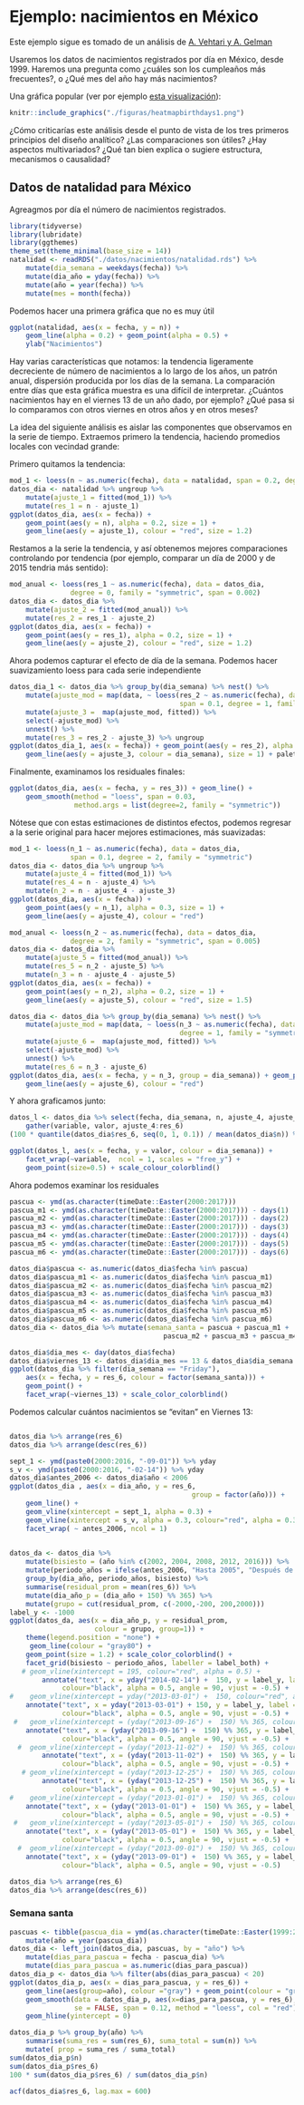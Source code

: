 # Ejemplo: nacimientos en México

Este ejemplo sigue es tomado de un análisis de [A. Vehtari y A. Gelman](https://statmodeling.stat.columbia.edu/2016/05/18/birthday-analysis-friday-the-13th-update/)

Usaremos los datos de nacimientos registrados por día en México, desde 1999. Haremos una pregunta
como ¿cuáles son los cumpleaños más frecuentes?, o ¿Qué mes del año hay más nacimientos?

Una gráfica popular (ver por ejemplo [esta visualización](http://thedailyviz.com/2016/09/17/how-common-is-your-birthday-dailyviz/)):

```r
knitr::include_graphics("./figuras/heatmapbirthdays1.png")
```

¿Cómo criticarías este análisis desde el punto de vista de los tres primeros principios del
diseño analítico? ¿Las comparaciones son útiles? ¿Hay aspectos multivariados? ¿Qué tan bien
explica o sugiere estructura, mecanismos o causalidad?


## Datos de natalidad para México

Agreagmos por día el número de nacimientos registrados.

```r
library(tidyverse)
library(lubridate)
library(ggthemes)
theme_set(theme_minimal(base_size = 14))
natalidad <- readRDS("./datos/nacimientos/natalidad.rds") %>% 
    mutate(dia_semana = weekdays(fecha)) %>% 
    mutate(dia_año = yday(fecha)) %>% 
    mutate(año = year(fecha)) %>% 
    mutate(mes = month(fecha))
```

Podemos hacer una primera gráfica que no es muy útil

```r
ggplot(natalidad, aes(x = fecha, y = n)) + 
    geom_line(alpha = 0.2) + geom_point(alpha = 0.5) +
    ylab("Nacimientos")
```

Hay varias características que notamos: la tendencia ligeramente decreciente de número de nacimientos
a lo largo de los años, un patrón anual, dispersión producida por los días de la semana. La comparación
entre días que esta gráfica muestra es una difícil de interpretar. ¿Cuántos nacimientos hay
en el viernes 13 de un año dado, por ejemplo? ¿Qué pasa si lo comparamos con otros viernes en otros
años y en otros meses?

La idea del siguiente análisis es aislar las componentes que observamos en la serie de tiempo. Extraemos
primero la tendencia, haciendo promedios locales con vecindad grande:

Primero quitamos la tendencia:

```r
mod_1 <- loess(n ~ as.numeric(fecha), data = natalidad, span = 0.2, degree = 2)
datos_dia <- natalidad %>% ungroup %>% 
    mutate(ajuste_1 = fitted(mod_1)) %>% 
    mutate(res_1 = n - ajuste_1)
ggplot(datos_dia, aes(x = fecha)) +
    geom_point(aes(y = n), alpha = 0.2, size = 1) +
    geom_line(aes(y = ajuste_1), colour = "red", size = 1.2) 
```

Restamos a la serie la tendencia, y así obtenemos mejores comparaciones controlando por tendencia
(por ejemplo, comparar un día de 2000 y de 2015 tendria más sentido):

```r
mod_anual <- loess(res_1 ~ as.numeric(fecha), data = datos_dia, 
               degree = 0, family = "symmetric", span = 0.002)
datos_dia <- datos_dia %>%
    mutate(ajuste_2 = fitted(mod_anual)) %>% 
    mutate(res_2 = res_1 - ajuste_2)
ggplot(datos_dia, aes(x = fecha)) +
    geom_point(aes(y = res_1), alpha = 0.2, size = 1) +
    geom_line(aes(y = ajuste_2), colour = "red", size = 1.2) 
```

Ahora podemos capturar el efecto de día de la semana. Podemos hacer suavizamiento
loess para cada serie independiente

```r
datos_dia_1 <- datos_dia %>% group_by(dia_semana) %>% nest() %>% 
    mutate(ajuste_mod = map(data, ~ loess(res_2 ~ as.numeric(fecha), data = .x, 
                                          span = 0.1, degree = 1, family = "symmetric"))) %>% 
    mutate(ajuste_3 =  map(ajuste_mod, fitted)) %>% 
    select(-ajuste_mod) %>% 
    unnest() %>% 
    mutate(res_3 = res_2 - ajuste_3) %>% ungroup
ggplot(datos_dia_1, aes(x = fecha)) + geom_point(aes(y = res_2), alpha = 0.5)  +
    geom_line(aes(y = ajuste_3, colour = dia_semana), size = 1) + paleta 
```

Finalmente, examinamos los residuales finales:
```r
ggplot(datos_dia, aes(x = fecha, y = res_3)) + geom_line() +
    geom_smooth(method = "loess", span = 0.03, 
                method.args = list(degree=2, family = "symmetric"))
```


Nótese que con estas estimaciones de distintos efectos, podemos regresar a la serie
original para hacer mejores estimaciones, más suavizadas:

```r
mod_1 <- loess(n_1 ~ as.numeric(fecha), data = datos_dia, 
               span = 0.1, degree = 2, family = "symmetric")
datos_dia <- datos_dia %>% ungroup %>% 
    mutate(ajuste_4 = fitted(mod_1)) %>% 
    mutate(res_4 = n - ajuste_4) %>% 
    mutate(n_2 = n - ajuste_4 - ajuste_3)
ggplot(datos_dia, aes(x = fecha)) +
    geom_point(aes(y = n_1), alpha = 0.3, size = 1) +
    geom_line(aes(y = ajuste_4), colour = "red")
```


```r
mod_anual <- loess(n_2 ~ as.numeric(fecha), data = datos_dia, 
               degree = 2, family = "symmetric", span = 0.005)
datos_dia <- datos_dia %>%
    mutate(ajuste_5 = fitted(mod_anual)) %>% 
    mutate(res_5 = n_2 - ajuste_5) %>%
    mutate(n_3 = n - ajuste_4 - ajuste_5)
ggplot(datos_dia, aes(x = fecha)) +
    geom_point(aes(y = n_2), alpha = 0.2, size = 1) +
    geom_line(aes(y = ajuste_5), colour = "red", size = 1.5) 

```




```r
datos_dia <- datos_dia %>% group_by(dia_semana) %>% nest() %>% 
    mutate(ajuste_mod = map(data, ~ loess(n_3 ~ as.numeric(fecha), data = .x, span = 0.05, 
                                          degree = 1, family = "symmetric"))) %>% 
    mutate(ajuste_6 =  map(ajuste_mod, fitted)) %>% 
    select(-ajuste_mod) %>% 
    unnest() %>% 
    mutate(res_6 = n_3 - ajuste_6)
ggplot(datos_dia, aes(x = fecha, y = n_3, group = dia_semana)) + geom_point(aes(y = n_3))  +
    geom_line(aes(y = ajuste_6), colour = "red")
```





Y ahora graficamos junto:

```r
datos_l <- datos_dia %>% select(fecha, dia_semana, n, ajuste_4, ajuste_5, ajuste_6, res_6) %>% 
    gather(variable, valor, ajuste_4:res_6)
(100 * quantile(datos_dia$res_6, seq(0, 1, 0.1)) / mean(datos_dia$n)) %>% round(2)
```

```r
ggplot(datos_l, aes(x = fecha, y = valor, colour = dia_semana)) + 
    facet_wrap(~variable,  ncol = 1, scales = "free_y") +
    geom_point(size=0.5) + scale_colour_colorblind() 

```



Ahora podemos examinar los residuales

```r
pascua <- ymd(as.character(timeDate::Easter(2000:2017)))
pascua_m1 <- ymd(as.character(timeDate::Easter(2000:2017))) - days(1)
pascua_m2 <- ymd(as.character(timeDate::Easter(2000:2017))) - days(2)
pascua_m3 <- ymd(as.character(timeDate::Easter(2000:2017))) - days(3)
pascua_m4 <- ymd(as.character(timeDate::Easter(2000:2017))) - days(4)
pascua_m5 <- ymd(as.character(timeDate::Easter(2000:2017))) - days(5)
pascua_m6 <- ymd(as.character(timeDate::Easter(2000:2017))) - days(6)

datos_dia$pascua <- as.numeric(datos_dia$fecha %in% pascua)
datos_dia$pascua_m1 <- as.numeric(datos_dia$fecha %in% pascua_m1)
datos_dia$pascua_m2 <- as.numeric(datos_dia$fecha %in% pascua_m2)
datos_dia$pascua_m3 <- as.numeric(datos_dia$fecha %in% pascua_m3)
datos_dia$pascua_m4 <- as.numeric(datos_dia$fecha %in% pascua_m4)
datos_dia$pascua_m5 <- as.numeric(datos_dia$fecha %in% pascua_m5)
datos_dia$pascua_m6 <- as.numeric(datos_dia$fecha %in% pascua_m6)
datos_dia <- datos_dia %>% mutate(semana_santa = pascua + pascua_m1 +
                                      pascua_m2 + pascua_m3 + pascua_m4 + pascua_m5 + pascua_m6)
```


```r
datos_dia$dia_mes <- day(datos_dia$fecha)
datos_dia$viernes_13 <- datos_dia$dia_mes == 13 & datos_dia$dia_semana == "Friday"
ggplot(datos_dia %>% filter(dia_semana == "Friday"), 
    aes(x = fecha, y = res_6, colour = factor(semana_santa))) +
    geom_point() +
    facet_wrap(~viernes_13) + scale_color_colorblind()
```

Podemos calcular cuántos nacimientos se "evitan" en Viernes 13:

```r

```

```r
datos_dia %>% arrange(res_6)
datos_dia %>% arrange(desc(res_6))
```

```r
sept_1 <- ymd(paste0(2000:2016, "-09-01")) %>% yday
s_v <- ymd(paste0(2000:2016, "-02-14")) %>% yday
datos_dia$antes_2006 <- datos_dia$año < 2006
ggplot(datos_dia , aes(x = dia_año, y = res_6, 
                                             group = factor(año))) + 
    geom_line() +
    geom_vline(xintercept = sept_1, alpha = 0.3) +
    geom_vline(xintercept = s_v, alpha = 0.3, colour="red", alpha = 0.3) +
    facet_wrap( ~ antes_2006, ncol = 1) 
    
```


```r
datos_da <- datos_dia %>% 
    mutate(bisiesto = (año %in% c(2002, 2004, 2008, 2012, 2016))) %>% 
    mutate(periodo_años = ifelse(antes_2006, "Hasta 2005", "Después de 2005")) %>% 
    group_by(dia_año, periodo_años, bisiesto) %>% 
    summarise(residual_prom = mean(res_6)) %>% 
    mutate(dia_año_p = (dia_año + 150) %% 365) %>% 
    mutate(grupo = cut(residual_prom, c(-2000,-200, 200,2000)))
label_y <- -1000
ggplot(datos_da, aes(x = dia_año_p, y = residual_prom,
                     colour = grupo, group=1)) +
    theme(legend.position = "none") +
     geom_line(colour = "gray80") +
    geom_point(size = 1.2) + scale_color_colorblind() +
    facet_grid(bisiesto ~ periodo_años, labeller = label_both) +
   # geom_vline(xintercept = 195, colour="red", alpha = 0.5) +
        annotate("text", x = yday("2014-02-14") +  150, y = label_y, label = "San Valentín", 
             colour="black", alpha = 0.5, angle = 90, vjust = -0.5) +
#    geom_vline(xintercept = yday("2013-03-01") +  150, colour="red", alpha = 0.5) +
    annotate("text", x = yday("2013-03-01") + 150, y = label_y, label = "Marzo 1", 
             colour="black", alpha = 0.5, angle = 90, vjust = -0.5) +
 #   geom_vline(xintercept = (yday("2013-09-16") +  150) %% 365, colour="red", alpha = 0.5) +
    annotate("text", x = (yday("2013-09-16") +  150) %% 365, y = label_y, label = "Día de Independencia", 
             colour="black", alpha = 0.5, angle = 90, vjust = -0.5) +
  #  geom_vline(xintercept = (yday("2013-11-02") +  150) %% 365, colour="red", alpha = 0.5) +
        annotate("text", x = (yday("2013-11-02") +  150) %% 365, y = label_y, label = "Día de Muertos", 
             colour="black", alpha = 0.5, angle = 90, vjust = -0.5) +
   # geom_vline(xintercept = (yday("2013-12-25") +  150) %% 365, colour="red", alpha = 0.5)+
        annotate("text", x = (yday("2013-12-25") +  150) %% 365, y = label_y, label = "Navidad", 
             colour="black", alpha = 0.5, angle = 90, vjust = -0.5) +
#    geom_vline(xintercept = (yday("2013-01-01") +  150) %% 365, colour="red", alpha = 0.5)+
    annotate("text", x = (yday("2013-01-01") +  150) %% 365, y = label_y, label = "Año Nuevo", 
             colour="black", alpha = 0.5, angle = 90, vjust = -0.5) +
 #   geom_vline(xintercept = (yday("2013-05-01") +  150) %% 365, colour="red", alpha = 0.5)+
    annotate("text", x = (yday("2013-05-01") +  150) %% 365, y = label_y, label = "Mayo 1", 
             colour="black", alpha = 0.5, angle = 90, vjust = -0.5) +
  #  geom_vline(xintercept = (yday("2013-09-01") +  150) %% 365, colour="red", alpha = 0.5) +
    annotate("text", x = (yday("2013-09-01") +  150) %% 365, y = label_y, label = "Septiembre 1", 
             colour="black", alpha = 0.5, angle = 90, vjust = -0.5) 
```



```r
datos_dia %>% arrange(res_6)
datos_dia %>% arrange(desc(res_6))
```



### Semana santa {-}
```r
pascuas <- tibble(pascua_dia = ymd(as.character(timeDate::Easter(1999:2017)))) %>% 
    mutate(año = year(pascua_dia))
datos_dia <- left_join(datos_dia, pascuas, by = "año") %>% 
    mutate(dias_para_pascua = fecha - pascua_dia) %>% 
    mutate(dias_para_pascua = as.numeric(dias_para_pascua))
datos_dia_p <- datos_dia %>% filter(abs(dias_para_pascua) < 20)
ggplot(datos_dia_p, aes(x = dias_para_pascua, y = res_6)) + 
    geom_line(aes(group=año), colour ="gray") + geom_point(colour = "gray") +
    geom_smooth(data = datos_dia_p, aes(x=dias_para_pascua, y = res_6), 
                se = FALSE, span = 0.12, method = "loess", col = "red") +
    geom_hline(yintercept = 0)
```

```r
datos_dia_p %>% group_by(año) %>% 
    summarise(suma_res = sum(res_6), suma_total = sum(n)) %>% 
    mutate( prop = suma_res / suma_total)
sum(datos_dia_p$n)
sum(datos_dia_p$res_6)
100 * sum(datos_dia_p$res_6) / sum(datos_dia_p$n)
```


```r
acf(datos_dia$res_6, lag.max = 600)
```


